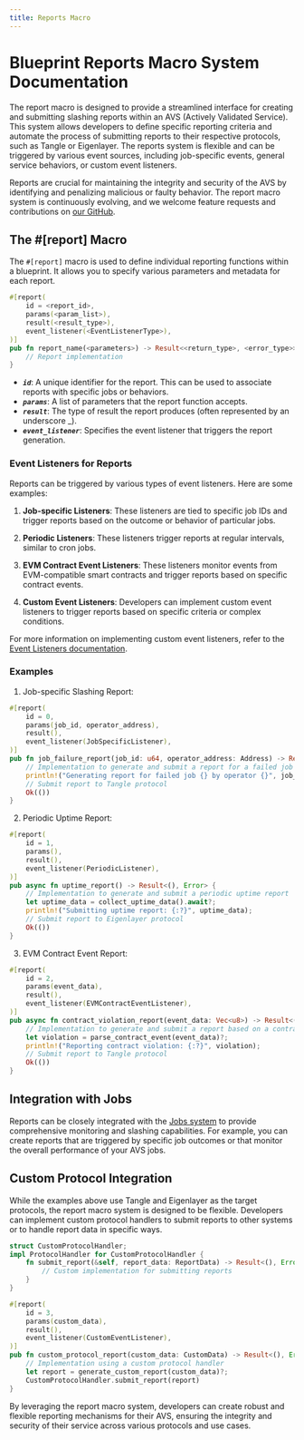 ```yaml
---
title: Reports Macro
---
```


# Blueprint Reports Macro System Documentation

The report macro is designed to provide a streamlined interface for creating and submitting slashing reports within an AVS (Actively Validated Service). This system allows developers to define specific reporting criteria and automate the process of submitting reports to their respective protocols, such as Tangle or Eigenlayer. The reports system is flexible and can be triggered by various event sources, including job-specific events, general service behaviors, or custom event listeners.

Reports are crucial for maintaining the integrity and security of the AVS by identifying and penalizing malicious or faulty behavior. The report macro system is continuously evolving, and we welcome feature requests and contributions on [our GitHub](https://github.com/webb-tools/gadget/issues).

## The #[report] Macro

The `#[report]` macro is used to define individual reporting functions within a blueprint. It allows you to specify various parameters and metadata for each report.

```rust
#[report(
    id = <report_id>,
    params(<param_list>),
    result(<result_type>),
    event_listener(<EventListenerType>),
)]
pub fn report_name(<parameters>) -> Result<<return_type>, <error_type>> {
    // Report implementation
}
```

- ***`id`***: A unique identifier for the report. This can be used to associate reports with specific jobs or behaviors.
- ***`params`***: A list of parameters that the report function accepts.
- ***`result`***: The type of result the report produces (often represented by an underscore _).
- ***`event_listener`***: Specifies the event listener that triggers the report generation.

### Event Listeners for Reports

Reports can be triggered by various types of event listeners. Here are some examples:

1. **Job-specific Listeners**: These listeners are tied to specific job IDs and trigger reports based on the outcome or behavior of particular jobs.

2. **Periodic Listeners**: These listeners trigger reports at regular intervals, similar to cron jobs.

3. **EVM Contract Event Listeners**: These listeners monitor events from EVM-compatible smart contracts and trigger reports based on specific contract events.

4. **Custom Event Listeners**: Developers can implement custom event listeners to trigger reports based on specific criteria or complex conditions.

For more information on implementing custom event listeners, refer to the [Event Listeners documentation](./event-listeners.mdx).

### Examples

1. Job-specific Slashing Report:
```rust
#[report(
    id = 0,
    params(job_id, operator_address),
    result(),
    event_listener(JobSpecificListener),
)]
pub fn job_failure_report(job_id: u64, operator_address: Address) -> Result<(), Error> {
    // Implementation to generate and submit a report for a failed job
    println!("Generating report for failed job {} by operator {}", job_id, operator_address);
    // Submit report to Tangle protocol
    Ok(())
}
```

2. Periodic Uptime Report:

```rust
#[report(
    id = 1,
    params(),
    result(),
    event_listener(PeriodicListener),
)]
pub async fn uptime_report() -> Result<(), Error> {
    // Implementation to generate and submit a periodic uptime report
    let uptime_data = collect_uptime_data().await?;
    println!("Submitting uptime report: {:?}", uptime_data);
    // Submit report to Eigenlayer protocol
    Ok(())
}
```

3. EVM Contract Event Report:

```rust
#[report(
    id = 2,
    params(event_data),
    result(),
    event_listener(EVMContractEventListener),
)]
pub async fn contract_violation_report(event_data: Vec<u8>) -> Result<(), Error> {
    // Implementation to generate and submit a report based on a contract event
    let violation = parse_contract_event(event_data)?;
    println!("Reporting contract violation: {:?}", violation);
    // Submit report to Tangle protocol
    Ok(())
}
```

## Integration with Jobs

Reports can be closely integrated with the [Jobs system](./jobs.mdx) to provide comprehensive monitoring and slashing capabilities. For example, you can create reports that are triggered by specific job outcomes or that monitor the overall performance of your AVS jobs.

## Custom Protocol Integration

While the examples above use Tangle and Eigenlayer as the target protocols, the report macro system is designed to be flexible. Developers can implement custom protocol handlers to submit reports to other systems or to handle report data in specific ways.

```rust
struct CustomProtocolHandler;
impl ProtocolHandler for CustomProtocolHandler {
    fn submit_report(&self, report_data: ReportData) -> Result<(), Error> {
        // Custom implementation for submitting reports
    }
}

#[report(
    id = 3,
    params(custom_data),
    result(),
    event_listener(CustomEventListener),
)]
pub fn custom_protocol_report(custom_data: CustomData) -> Result<(), Error> {
    // Implementation using a custom protocol handler
    let report = generate_custom_report(custom_data)?;
    CustomProtocolHandler.submit_report(report)
}
```

By leveraging the report macro system, developers can create robust and flexible reporting mechanisms for their AVS, ensuring the integrity and security of their service across various protocols and use cases.
